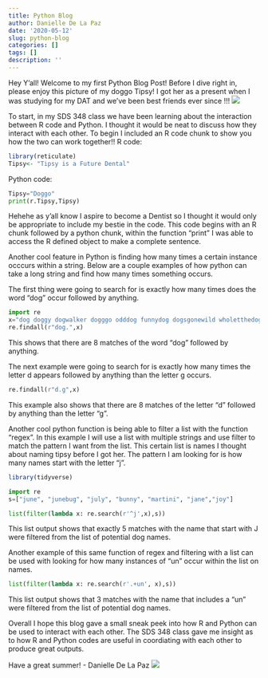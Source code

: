 ```yaml
---
title: Python Blog
author: Danielle De La Paz
date: '2020-05-12'
slug: python-blog
categories: []
tags: []
description: ''
---
```

Hey Y'all!
Welcome to my first Python Blog Post!
Before I dive right in, please enjoy this picture of my doggo Tipsy! I got her as a present when I was studying for my DAT and we've been best friends ever since !!!
![](/blog/2020-05-12-python-blog_files/Tipsydoggo.JPG)

To start, in my SDS 348 class we have been learning about the interaction between R code and Python. I thought it would be neat to discuss how they interact with each other. To begin I included an R code chunk to show you how the two can work together!!
R code:
```R
library(reticulate)
Tipsy<- "Tipsy is a Future Dental"
```
Python code:
```python
Tipsy="Doggo"
print(r.Tipsy,Tipsy)
```
Hehehe as y'all know I aspire to become a Dentist so I thought it would only be appropriate to include my bestie in the code. This code begins with an R chunk followed by  a python chunk, within the function "print" I was able to access the R defined object to make a complete sentence. 

Another cool feature in Python is finding how many times a certain instance occcurs within a string.
Below are a couple examples of how python can take a long string and find how many times something occurs.

The first thing were going to search for is exactly how many times does the word "dog" occur followed by anything.
```python
import re
x="dog doggy dogwalker dogggo odddog funnydog dogsgonewild wholetthedogsout"
re.findall(r"dog.",x) 
```
This shows that there are 8 matches of the word "dog" followed by anything.

The next example were going to search for is exactly how many times the letter d appears followed by anything than the letter g occurs.
```python
re.findall(r"d.g",x)
```
This example also shows that there are 8 matches of the letter "d" followed by anything than the letter "g".

Another cool python function is being able to filter a list with the function "regex". In this example I will use a list with multiple strings and use filter to match the pattern I want from the list. This certain list is names I thought about naming tipsy before I got her. The pattern I am looking for is how many names start with the letter "j".

```R
library(tidyverse)
```

```python
import re
s=["june", "junebug", "july", "bunny", "martini", "jane","joy"]

list(filter(lambda x: re.search(r'^j',x),s))

```

This list output shows that exactly 5 matches with the name that start with J were filtered from the list of potential dog names.

Another example of this same function of regex and filtering with a list can be used with looking for how many instances of "un" occur within the list on names.
```python
list(filter(lambda x: re.search(r'.+un', x),s))
```
This list output shows that 3 matches with the name that includes a "un" were filtered from the list of potential dog names.

Overall I hope this blog gave a small sneak peek into how R and Python can be used to interact with each other. The SDS 348 class gave me insight as to how R and Python codes are useful in coordiating with each other to produce great outputs.


Have a great summer! - Danielle De La Paz
![](/blog/2020-05-12-python-blog_files/Tipsters.JPG)
